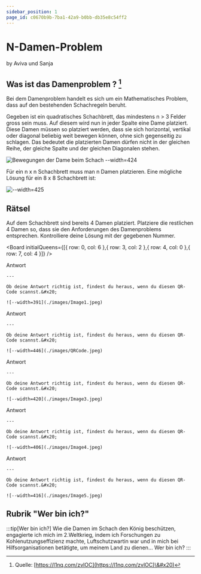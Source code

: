 ```yaml
---
sidebar_position: 1
page_id: c0670b9b-7ba1-42a9-b0bb-db35e8c54ff2
---
```




# N-Damen-Problem

by Aviva und Sanja

## Was ist das Damenproblem ? [^2]

Bei dem Damenproblem handelt es sich um ein Mathematisches Problem, dass auf den bestehenden Schachregeln beruht.

Gegeben ist ein quadratisches Schachbrett, das mindestens n > 3 Felder gross sein muss. Auf diesem wird nun in jeder Spalte eine Dame platziert. Diese Damen müssen so platziert werden, dass sie sich horizontal, vertikal oder diagonal beliebig weit bewegen können, ohne sich gegenseitig zu schlagen. Das bedeutet die platzierten Damen dürfen nicht in der gleichen Reihe, der gleiche Spalte und der gleichen Diagonalen stehen.

![Bewegungen der Dame beim Schach --width=424](./images/schachbrett-dame-laufwege.jpeg)

Für ein n x n Schachbrett muss man n Damen platzieren. Eine mögliche Lösung für ein 8 x 8 Schachbrett ist:&#x20;

![--width=425](./images/Moegliche_Loesungen.jpeg)

## Rätsel

Auf dem Schachbrett sind bereits 4 Damen platziert. Platziere die restlichen 4 Damen so, dass sie den Anforderungen des Damenproblems entsprechen. Kontrolliere deine Lösung mit der gegebenen Nummer.

<Board initialQueens={[{ row: 0, col: 6 },{ row: 3, col: 2 },{ row: 4, col: 0 },{ row: 7, col: 4 }]} />

<AdventureOptions>
  <AdventureOption label="1" nextGuessIn={6}>
    Antwort

    ---

    Ob deine Antwort richtig ist, findest du heraus, wenn du diesen QR-Code scannst.&#x20;

    ![--width=391](./images/Image1.jpeg)
  </AdventureOption>

  <AdventureOption label="2" nextGuessIn={6}>
    Antwort

    ---

    Ob deine Antwort richtig ist, findest du heraus, wenn du diesen QR-Code scannst.&#x20;

    ![--width=446](./images/QRCode.jpeg)
  </AdventureOption>

  <AdventureOption label="3" nextGuessIn={6}>
    Antwort

    ---

    Ob deine Antwort richtig ist, findest du heraus, wenn du diesen QR-Code scannst.&#x20;

    ![--width=420](./images/Image3.jpeg)
  </AdventureOption>

  <AdventureOption label="4" nextGuessIn={6}>
    Antwort

    ---

    Ob deine Antwort richtig ist, findest du heraus, wenn du diesen QR-Code scannst.&#x20;

    ![--width=406](./images/Image4.jpeg)
  </AdventureOption>

  <AdventureOption label="5" nextGuessIn={6}>
    Antwort

    ---

    Ob deine Antwort richtig ist, findest du heraus, wenn du diesen QR-Code scannst.&#x20;

    ![--width=416](./images/Image5.jpeg)
  </AdventureOption>
</AdventureOptions>

[^2]: Quelle: [https://l1nq.com/zvlOC](https://l1nq.com/zvlOC)\&#x20)

## Rubrik "Wer bin ich?"

:::tip[Wer bin ich?]
Wie die Damen im Schach den König beschützen, engagierte ich mich im 2.Weltkrieg, indem ich Forschungen zu Kohlenutzungseffizienz machte, Luftschutzwartin war und in mich bei Hilfsorganisationen betätigte, um meinem Land zu dienen… Wer bin ich?
:::